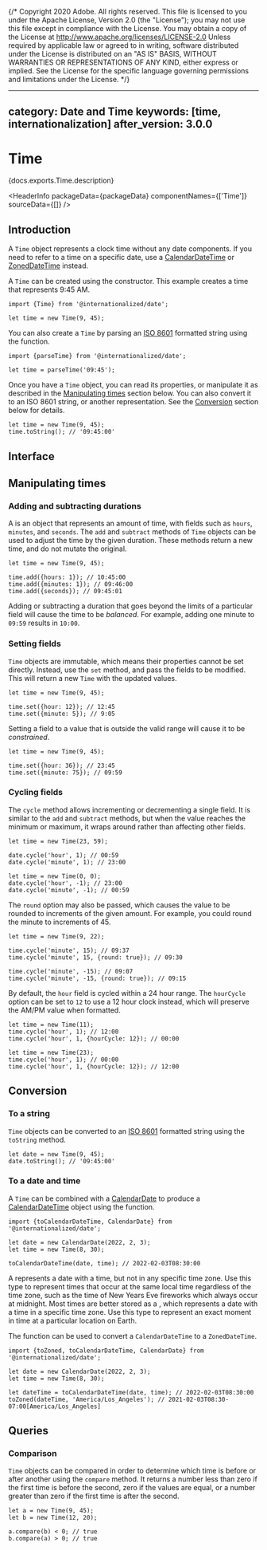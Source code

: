 {/* Copyright 2020 Adobe. All rights reserved.
This file is licensed to you under the Apache License, Version 2.0 (the "License");
you may not use this file except in compliance with the License. You may obtain a copy
of the License at http://www.apache.org/licenses/LICENSE-2.0
Unless required by applicable law or agreed to in writing, software distributed under
the License is distributed on an "AS IS" BASIS, WITHOUT WARRANTIES OR REPRESENTATIONS
OF ANY KIND, either express or implied. See the License for the specific language
governing permissions and limitations under the License. */}



---
category: Date and Time
keywords: [time, internationalization]
after_version: 3.0.0
---

# Time

<PageDescription>{docs.exports.Time.description}</PageDescription>

<HeaderInfo
  packageData={packageData}
  componentNames={['Time']}
  sourceData={[]} />

## Introduction

A `Time` object represents a clock time without any date components. If you need to refer to a time on a specific date, use a [CalendarDateTime](CalendarDateTime.html) or [ZonedDateTime](ZonedDateTime.html) instead.

A `Time` can be created using the constructor. This example creates a time that represents 9:45 AM.

```tsx
import {Time} from '@internationalized/date';

let time = new Time(9, 45);
```

You can also create a `Time` by parsing an [ISO 8601](https://en.wikipedia.org/wiki/ISO_8601) formatted string using the <TypeLink links={docs.links} type={docs.exports.parseTime} /> function.

```tsx
import {parseTime} from '@internationalized/date';

let time = parseTime('09:45');
```

Once you have a `Time` object, you can read its properties, or manipulate it as described in the [Manipulating times](#manipulating-times) section below. You can also convert it to an ISO 8601 string, or another representation. See the [Conversion](#conversion) section below for details.

```tsx
let time = new Time(9, 45);
time.toString(); // '09:45:00'
```

## Interface

<ClassAPI links={docs.links} class={docs.exports.Time} />

## Manipulating times

### Adding and subtracting durations

A <TypeLink links={docs.links} type={docs.exports.TimeDuration} /> is an object that represents an amount of time, with fields such as `hours`, `minutes`, and `seconds`. The `add` and `subtract` methods of `Time` objects can be used to adjust the time by the given duration. These methods return a new time, and do not mutate the original.

```tsx
let time = new Time(9, 45);

time.add({hours: 1}); // 10:45:00
time.add({minutes: 1}); // 09:46:00
time.add({seconds}); // 09:45:01
```

Adding or subtracting a duration that goes beyond the limits of a particular field will cause the time to be _balanced_. For example, adding one minute to `09:59` results in `10:00`.

### Setting fields

`Time` objects are immutable, which means their properties cannot be set directly. Instead, use the `set` method, and pass the fields to be modified. This will return a new `Time` with the updated values.

```tsx
let time = new Time(9, 45);

time.set({hour: 12}); // 12:45
time.set({minute: 5}); // 9:05
```

Setting a field to a value that is outside the valid range will cause it to be _constrained_.

```tsx
let time = new Time(9, 45);

time.set({hour: 36}); // 23:45
time.set({minute: 75}); // 09:59
```

### Cycling fields

The `cycle` method allows incrementing or decrementing a single field. It is similar to the `add` and `subtract` methods, but when the value reaches the minimum or maximum, it wraps around rather than affecting other fields.

```tsx
let time = new Time(23, 59);

date.cycle('hour', 1); // 00:59
date.cycle('minute', 1); // 23:00

let time = new Time(0, 0);
date.cycle('hour', -1); // 23:00
date.cycle('minute', -1); // 00:59
```

The `round` option may also be passed, which causes the value to be rounded to increments of the given amount. For example, you could round the minute to increments of 45.

```tsx
let time = new Time(9, 22);

time.cycle('minute', 15); // 09:37
time.cycle('minute', 15, {round: true}); // 09:30

time.cycle('minute', -15); // 09:07
time.cycle('minute', -15, {round: true}); // 09:15
```

By default, the `hour` field is cycled within a 24 hour range. The `hourCycle` option can be set to `12` to use a 12 hour clock instead, which will preserve the AM/PM value when formatted.

```tsx
let time = new Time(11);
time.cycle('hour', 1); // 12:00
time.cycle('hour', 1, {hourCycle: 12}); // 00:00

let time = new Time(23);
time.cycle('hour', 1); // 00:00
time.cycle('hour', 1, {hourCycle: 12}); // 12:00
```

## Conversion

### To a string

`Time` objects can be converted to an [ISO 8601](https://en.wikipedia.org/wiki/ISO_8601) formatted string using the `toString` method.

```tsx
let date = new Time(9, 45);
date.toString(); // '09:45:00'
```

### To a date and time

A `Time` can be combined with a [CalendarDate](CalendarDate.html) to produce a [CalendarDateTime](CalendarDateTime.html) object using the <TypeLink links={docs.links} type={docs.exports.toCalendarDateTime} /> function.

```tsx
import {toCalendarDateTime, CalendarDate} from '@internationalized/date';

let date = new CalendarDate(2022, 2, 3);
let time = new Time(8, 30);

toCalendarDateTime(date, time); // 2022-02-03T08:30:00
```

A <TypeLink links={docs.links} type={docs.exports.CalendarDateTime} /> represents a date with a time, but not in any specific time zone. Use this type to represent times that occur at the same local time regardless of the time zone, such as the time of New Years Eve fireworks which always occur at midnight. Most times are better stored as a <TypeLink links={docs.links} type={docs.exports.ZonedDateTime} />, which represents a date with a time in a specific time zone. Use this type to represent an exact moment in time at a particular location on Earth.

The <TypeLink links={docs.links} type={docs.exports.toZoned} /> function can be used to convert a `CalendarDateTime` to a `ZonedDateTime`.

```tsx
import {toZoned, toCalendarDateTime, CalendarDate} from '@internationalized/date';

let date = new CalendarDate(2022, 2, 3);
let time = new Time(8, 30);

let dateTime = toCalendarDateTime(date, time); // 2022-02-03T08:30:00
toZoned(dateTime, 'America/Los_Angeles'); // 2021-02-03T08:30-07:00[America/Los_Angeles]
```

## Queries

### Comparison

`Time` objects can be compared in order to determine which time is before or after another using the `compare` method. It returns a number less than zero if the first time is before the second, zero if the values are equal, or a number greater than zero if the first time is after the second.

```tsx
let a = new Time(9, 45);
let b = new Time(12, 20);

a.compare(b) < 0; // true
b.compare(a) > 0; // true
```
